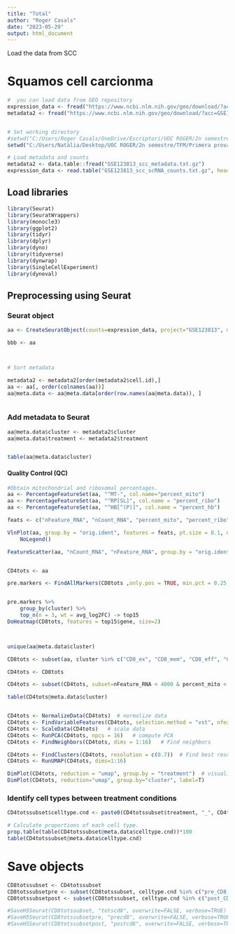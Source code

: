 ---
title: "Total"
author: "Roger Casals"
date: "2023-05-29"
output: html_document
---



Load the data from SCC

# Squamos cell carcionma 

```{r}
#  you can load data from GEO repository
expression_data <- fread("https://www.ncbi.nlm.nih.gov/geo/download/?acc=GSE123813&format=file&file=GSE123813%5Fscc%5FscRNA%5Fcounts%2Etxt%2Egz")
metadata2 <- fread("https://www.ncbi.nlm.nih.gov/geo/download/?acc=GSE123813&format=file&file=GSE123813%5Fscc%5Fmetadata%2Etxt%2Egz")


# Set working directory
#setwd("C:/Users/Roger Casals/OneDrive/Escriptori/UOC ROGER/2n semestre/TFM/Final 5_5")
setwd("C:/Users/Natàlia/Desktop/UOC ROGER/2n semestre/TFM/Primera prova")

# Load metadata and counts
metadata2 <- data.table::fread("GSE123813_scc_metadata.txt.gz")
expression_data <- read.table("GSE123813_scc_scRNA_counts.txt.gz", header=TRUE, row.names=1, sep="\t", check.names=FALSE)

```



## Load libraries


```{r}
library(Seurat)
library(SeuratWrappers)
library(monocle3)
library(ggplot2)
library(tidyr)
library(dplyr)
library(dyno)
library(tidyverse)
library(dynwrap)
library(SingleCellExperiment)
library(dyneval)

```




## Preprocessing using Seurat

### Seurat object

```{r}


aa <- CreateSeuratObject(counts=expression_data, project="GSE123813", metadata=metadata2)

bbb <- aa



# Sort metadata

metadata2 <- metadata2[order(metadata2$cell.id),]
aa <- aa[, order(colnames(aa))]
aa@meta.data <- aa@meta.data[order(row.names(aa@meta.data)), ]



```




### Add metadata to Seurat

```{r}

aa@meta.data$cluster <- metadata2$cluster
aa@meta.data$treatment <- metadata2$treatment


table(aa@meta.data$cluster)

```




#### Quality Control (QC)

```{r}

#Obtain mitochondrial and ribosomal percentages.
aa <- PercentageFeatureSet(aa, "^MT-", col.name="percent_mito")
aa <- PercentageFeatureSet(aa, "^RP[SL]", col.name = "percent_ribo")
aa <- PercentageFeatureSet(aa, "^HB[^(P)]", col.name = "percent_hb")

feats <- c("nFeature_RNA", "nCount_RNA", "percent_mito", "percent_ribo", "percent_hb")

VlnPlot(aa, group.by = "orig.ident", features = feats, pt.size = 0.1, ncol = 3) +
    NoLegend()

FeatureScatter(aa, "nCount_RNA", "nFeature_RNA", group.by = "orig.ident", pt.size = 0.5)


CD4tots <- aa

pre.markers <- FindAllMarkers(CD8tots ,only.pos = TRUE, min.pct = 0.25, logfc.threshold = 0.25)


pre.markers %>%
    group_by(cluster) %>%
    top_n(n = 3, wt = avg_log2FC) -> top15
DoHeatmap(CD8tots, features = top15$gene, size=2)



unique(aa@meta.data$cluster)

CD8tots <- subset(aa, cluster %in% c("CD8_ex", "CD8_mem", "CD8_eff", "CD8_naive", "CD8_ex_act", "CD8_act"))

CD4tots <- CD8tots

CD4tots <- subset(CD4tots, subset=nFeature_RNA < 4000 & percent_mito < 8 )

table(CD4tots@meta.data$cluster)


CD4tots <- NormalizeData(CD4tots)  # normalize data
CD4tots <- FindVariableFeatures(CD4tots, selection.method = "vst", nfeatures = 2000)  # select hvg
CD4tots <- ScaleData(CD4tots)   # scale data
CD4tots <- RunPCA(CD4tots, npcs = 16)   # compute PCA
CD4tots <- FindNeighbors(CD4tots, dims = 1:16)   # Find neighbors

CD4tots <- FindClusters(CD4tots, resolution = c(0.7))  # Find best resolution clustering
CD4tots <- RunUMAP(CD4tots, dims=1:16)

DimPlot(CD4tots, reduction = "umap", group.by = "treatment")  # visualize data
DimPlot(CD4tots, reduction="umap", group.by="cluster", label=T)

```


### Identify cell types between treatment conditions


```{r}
CD4totssubset$celltype.cnd <- paste0(CD4totssubset$treatment, "_", CD4totssubset$idents)  # Add '-' to separate 
```

```{r}

# Calculate proportions of each cell type.
prop.table(table(CD4totssubset@meta.data$celltype.cnd))*100
table(CD4totssubset@meta.data$celltype.cnd)

```


# Save objects

```{r}

CD8totssubset <- CD4totssubset
CD8totssubsetpre <- subset(CD8totssubset, celltype.cnd %in% c("pre_CD8_act", "pre_CD8_eff", "pre_CD8_ex", "pre_CD8_ex_act", "pre_CD8_mem", "pre_CD8_Naive"))
CD8totssubsetpost <- subset(CD8totssubset, celltype.cnd %in% c("post_CD8_act", "post_CD8_eff", "post_CD8_ex", "post_CD8_ex_act", "post_CD8_mem", "post_CD8_Naive"))

#SaveH5Seurat(CD8totssubset, "totscd8", overwrite=FALSE, verbose=TRUE)
#SaveH5Seurat(CD8totssubsetpre, "precd8", overwrite=FALSE, verbose=TRUE)
#SaveH5Seurat(CD8totssubsetpost, "postcd8", overwrite=FALSE, verbose=TRUE)


```






















